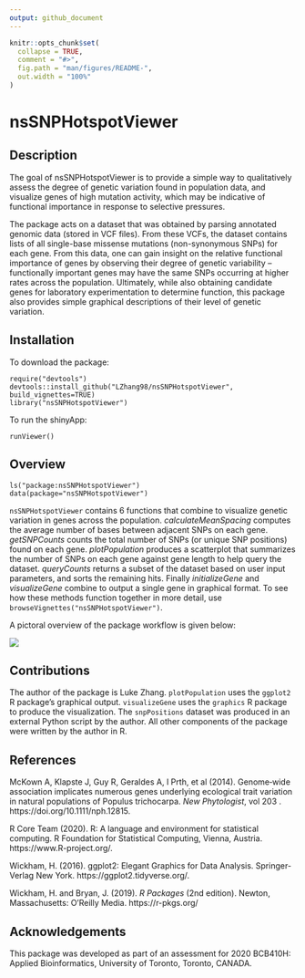 ---
output: github_document
---

<!-- README.md is generated from README.Rmd. Please edit that file -->

```{r, include = FALSE}
knitr::opts_chunk$set(
  collapse = TRUE,
  comment = "#>",
  fig.path = "man/figures/README-",
  out.width = "100%"
)
```

# nsSNPHotspotViewer

<!-- badges: start -->
<!-- badges: end -->

## Description

The goal of nsSNPHotspotViewer is to provide a simple way to qualitatively assess the degree of genetic variation found in population data, and visualize genes of high mutation activity, which may be indicative of functional importance in response to selective pressures.

The package acts on a dataset that was obtained by parsing annotated genomic data (stored in VCF files). From these VCFs, the dataset contains lists of all single-base missense mutations (non-synonymous SNPs) for each gene. From this data, one can gain insight on the relative functional importance of genes by observing their degree of genetic variability -- functionally important genes may have the same SNPs occurring at higher rates across the population. Ultimately, while also obtaining candidate genes for laboratory experimentation to determine function, this package also provides simple graphical descriptions of their level of genetic variation.

## Installation

To download the package:

```
require("devtools")
devtools::install_github("LZhang98/nsSNPHotspotViewer", build_vignettes=TRUE)
library("nsSNPHotspotViewer")
```

To run the shinyApp:

```
runViewer()
```

## Overview

```
ls("package:nsSNPHotspotViewer")
data(package="nsSNPHotspotViewer")
```

`nsSNPHotspotViewer` contains 6 functions that combine to visualize genetic variation in genes across the population. *calculateMeanSpacing* computes the average number of bases between adjacent SNPs on each gene. *getSNPCounts* counts the total number of SNPs (or unique SNP positions) found on each gene. *plotPopulation* produces a scatterplot that summarizes the number of SNPs on each gene against gene length to help query the dataset. *queryCounts* returns a subset of the dataset based on user input parameters, and sorts the remaining hits. Finally *initializeGene* and *visualizeGene* combine to output a single gene in graphical format. To see how these methods function together in more detail, use `browseVignettes("nsSNPHotspotViewer")`.

A pictoral overview of the package workflow is given below:

![](./inst/extdata/overview.png)

## Contributions

The author of the package is Luke Zhang. `plotPopulation` uses the `ggplot2` R package's graphical output. `visualizeGene` uses the `graphics` R package to produce the visualization. The `snpPositions` dataset was produced in an external Python script by the author. All other components of the package were written by the author in R.

## References

McKown A, Klapste J, Guy R, Geraldes A, I Prth, et al (2014). Genome‐wide association implicates numerous genes underlying ecological trait variation in natural populations of Populus trichocarpa. *New Phytologist*, vol 203 . https://doi.org/10.1111/nph.12815.

R Core Team (2020). R: A language and environment for statistical computing. R Foundation for Statistical Computing, Vienna, Austria. https://www.R-project.org/.

Wickham, H. (2016). ggplot2: Elegant Graphics for Data Analysis. Springer-Verlag New York. https://ggplot2.tidyverse.org/.

Wickham, H. and Bryan, J. (2019). *R Packages* (2nd edition). Newton, Massachusetts: O’Reilly Media. https://r-pkgs.org/

## Acknowledgements

This package was developed as part of an assessment for 2020 BCB410H: Applied Bioinformatics, University of Toronto, Toronto, CANADA.
